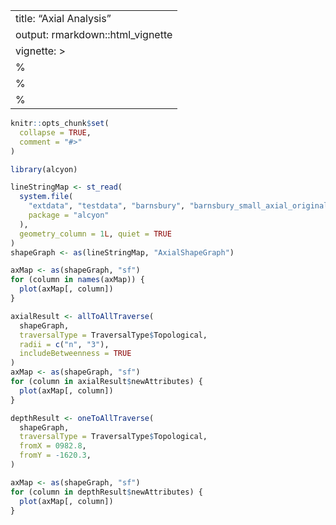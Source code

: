 <!--
SPDX-FileCopyrightText: 2024 Petros Koutsolampros

SPDX-License-Identifier: GPL-3.0-only
-->

---
title: "Axial Analysis"
output: rmarkdown::html_vignette
vignette: >
  %\VignetteIndexEntry{Axial Analysis}
  %\VignetteEngine{knitr::rmarkdown}
  %\VignetteEncoding{UTF-8}
---
  
```r
knitr::opts_chunk$set(
  collapse = TRUE,
  comment = "#>"
)
```
  
```r
library(alcyon)

lineStringMap <- st_read(
  system.file(
    "extdata", "testdata", "barnsbury", "barnsbury_small_axial_original.mif",
    package = "alcyon"
  ),
  geometry_column = 1L, quiet = TRUE
)
shapeGraph <- as(lineStringMap, "AxialShapeGraph")
```

```r
axMap <- as(shapeGraph, "sf")
for (column in names(axMap)) {
  plot(axMap[, column])
}
```

```r
axialResult <- allToAllTraverse(
  shapeGraph,
  traversalType = TraversalType$Topological,
  radii = c("n", "3"),
  includeBetweenness = TRUE
)
axMap <- as(shapeGraph, "sf")
for (column in axialResult$newAttributes) {
  plot(axMap[, column])
}
```
```r
depthResult <- oneToAllTraverse(
  shapeGraph,
  traversalType = TraversalType$Topological,
  fromX = 0982.8,
  fromY = -1620.3,
)

axMap <- as(shapeGraph, "sf")
for (column in depthResult$newAttributes) {
  plot(axMap[, column])
}
```
